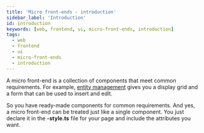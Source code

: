 ```yaml
---
title: 'Micro front-ends - introduction'
sidebar_label: 'Introduction'
id: introduction
keywords: [web, frontend, ui, micro-front-ends, introduction]
tags:
  - web
  - frontend
  - ui
  - micro-front-ends
  - introduction
---
```


A micro front-end is a collection of components that meet common requirements. For example, [entity management](/web/micro-front-ends/foundation-entity-management/) gives you a display grid and a form that can be used to insert and edit. 

So you have ready-made components for common requirements. And yes, a micro front-end can be treated just like a single component. You just declare it in the **-style.ts** file for your page and include the attributes you want.